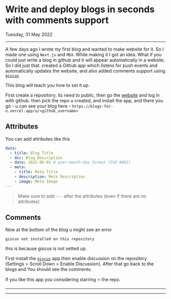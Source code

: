
<Head>
  <title>Write and deploy blogs in seconds with comments support</title>
  <meta name="description" content="Write and deploy blogs in seconds with comments support" />
</Head>

# Write and deploy blogs in seconds with comments support

Tuesday, 31 May 2022

---

A few days ago I wrote my first blog and wanted to make website for it. So I made one using `Next.js` and `MDX`. While making it I got an idea. What if you could just write a blog in github and it will appear automatically in a website. So I did just that. created a Github app which listens for push events and automatically updates the website, and also added comments support using [`giscus`](https://giscus.app/)

This blog will teach you how to set it up.

First create a repository. its need to public, then go the [website](https://blogs-for-u.vercel.app/) and log in with github. then pick the repo u created, and install the app, and there you go - u can see your blog here - `https://blogs-for-u.vercel.app/u/<github_username>`

## Attributes
You can add attributes like this

```yaml
data:
  - title: Blog Title
  - dsc: Blog Description
  - date: 2022-06-01 # year-month-day format (ISO 8601)
  - meta:
    - title: Meta Title
    - description: Meta Description
    - image: Meta Image
---
```
> Make sure to add `---` after the attributes (even if there are no attributes)

## Comments

Now at the bottom of the blog u might see an error
```
giscus not installed on this repository
```
this is because giscus is not setted up.

First install the [`giscus`](https://github.com/apps/giscus) app then enable discussion on the repository (Settings > Scroll Down > Enable Discussion). After that go back to the blogs and You should see the comments.

If you like this app you considering starring ⭐ the repo.

---

<Footer />

---

<Comments blog="write-blogs-seconds" />
